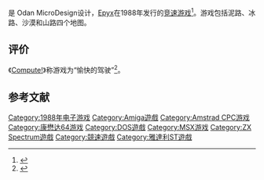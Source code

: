 {{expand|time=2015-02-10T07:39:16+00:00}}
{{NoteTA
| G1=Games
}}
{{Infobox VG
| title = 4x4越野赛车
| english =4x4 Off-Road Racing
| image =
| developer = [[Odan_MicroDesign|Odan MicroDesign]]
| publisher = [[Epyx|Epyx]]
| released = 1988年
| genre = [[竞速游戏|竞速游戏]]
| modes = [[单人电子游戏|单人]]
| platforms = [[Amstrad_CPC|Amstrad CPC]]、[[雅达利ST|雅达利ST]]、[[Amiga|Amiga]]、[[MS-DOS|DOS]]、[[Commodore_64|Commodore 64]]、[[MSX|MSX]]、[[ZX_Spectrum|ZX Spectrum]]
}}

{{Vgname|4x4越野赛车|en=4x4 Off-Road Racing}}是 Odan MicroDesign设计，[[Epyx|Epyx]]在1988年发行的[[竞速游戏|竞速游戏]]<ref>{{Cite web |url=http://www.mobygames.com/game/4x4-off-road-racing |title=存档副本 |accessdate=2015-02-10 |archive-date=2015-02-10 |archive-url=https://web.archive.org/web/20150210091643/http://www.mobygames.com/game/4x4-off-road-racing |dead-url=no }}</ref>。游戏包括泥路、冰路、沙漠和山路四个地图。

== 评价 ==

《[[Compute!|Compute!]]》称游戏为“愉快的驾驶”<ref name="randall198901">{{cite news | url=https://archive.org/stream/1989-01-compute-magazine/Compute_Issue_104_1989_Jan#page/n69/mode/2up | title=Epyx's Epic Lineup | work=Compute! | date=January 1989 | accessdate=10 November 2013 | author=Randall, Neil | pages=68}}</ref>。

== 参考文献 ==
{{reflist}}

{{DEFAULTSORT:4x4 Off-Road Racing}}
[[Category:1988年电子游戏|Category:1988年电子游戏]]
[[Category:Amiga遊戲|Category:Amiga遊戲]]
[[Category:Amstrad_CPC游戏|Category:Amstrad CPC游戏]]
[[Category:康懋达64游戏|Category:康懋达64游戏]]
[[Category:DOS遊戲|Category:DOS遊戲]]
[[Category:MSX游戏|Category:MSX游戏]]
[[Category:ZX_Spectrum遊戲|Category:ZX Spectrum遊戲]]
[[Category:競速遊戲|Category:競速遊戲]]
[[Category:雅達利ST遊戲|Category:雅達利ST遊戲]]

{{racing-videogame-stub}}